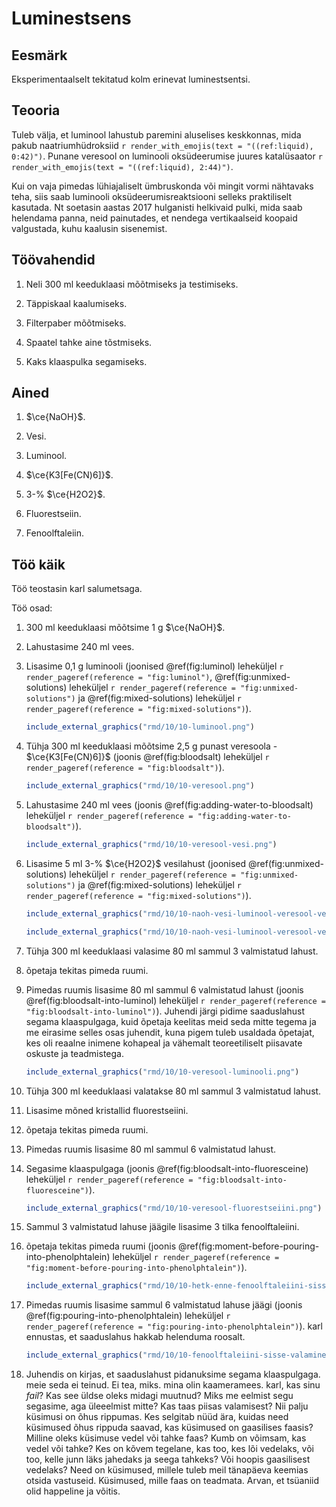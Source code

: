 # Luminestsens

## Eesmärk

Eksperimentaalselt tekitatud kolm erinevat luminestsentsi.

## Teooria

Tuleb välja, et luminool lahustub paremini aluselises keskkonnas, mida
pakub naatriumhüdroksiid
`r render_with_emojis(text = "((ref:liquid), 0:42)")`. Punane veresool
on luminooli oksüdeerumise juures katalüsaator
`r render_with_emojis(text = "((ref:liquid), 2:44)")`.

Kui on vaja pimedas lühiajaliselt ümbruskonda või mingit vormi nähtavaks
teha, siis saab luminooli oksüdeerumisreaktsiooni selleks praktiliselt
kasutada. Nt soetasin aastas 2017 hulganisti helkivaid pulki, mida saab
helendama panna, neid painutades, et nendega vertikaalseid koopaid
valgustada, kuhu kaalusin sisenemist.

## Töövahendid

1.  Neli 300 ml keeduklaasi mõõtmiseks ja testimiseks.

2.  Täppiskaal kaalumiseks.

3.  Filterpaber mõõtmiseks.

4.  Spaatel tahke aine tõstmiseks.

5.  Kaks klaaspulka segamiseks.

## Ained

1.  $\ce{NaOH}$.

2.  Vesi.

3.  Luminool.

4.  $\ce{K3[Fe(CN)6]}$.

5.  3-% $\ce{H2O2}$.

6.  Fluorestseiin.

7.  Fenoolftaleiin.

## Töö käik

Töö teostasin karl salumetsaga.

Töö osad:

1.  300 ml keeduklaasi mõõtsime 1 g $\ce{NaOH}$.

2.  Lahustasime 240 ml vees.

3.  Lisasime 0,1 g luminooli (joonised \@ref(fig:luminol) leheküljel
    `r render_pageref(reference = "fig:luminol")`,
    \@ref(fig:unmixed-solutions) leheküljel
    `r render_pageref(reference = "fig:unmixed-solutions")` ja
    \@ref(fig:mixed-solutions) leheküljel
    `r render_pageref(reference = "fig:mixed-solutions")`).

    ```r
    include_external_graphics("rmd/10/10-luminool.png")

    ```

4.  Tühja 300 ml keeduklaasi mõõtsime 2,5 g punast veresoola -
    $\ce{K3[Fe(CN)6]}$ (joonis \@ref(fig:bloodsalt) leheküljel
    `r render_pageref(reference = "fig:bloodsalt")`).

    ```r
    include_external_graphics("rmd/10/10-veresool.png")

    ```

5.  Lahustasime 240 ml vees (joonis \@ref(fig:adding-water-to-bloodsalt)
    leheküljel
    `r render_pageref(reference = "fig:adding-water-to-bloodsalt")`).

    ```r
    include_external_graphics("rmd/10/10-veresool-vesi.png")

    ```

6.  Lisasime 5 ml 3-% $\ce{H2O2}$ vesilahust (joonised
    \@ref(fig:unmixed-solutions) leheküljel
    `r render_pageref(reference = "fig:unmixed-solutions")` ja
    \@ref(fig:mixed-solutions) leheküljel
    `r render_pageref(reference = "fig:mixed-solutions")`).

    ```r
    include_external_graphics("rmd/10/10-naoh-vesi-luminool-veresool-vesi.png")

    ```

    ```r
    include_external_graphics("rmd/10/10-naoh-vesi-luminool-veresool-vesi-segatud.png")

    ```

7.  Tühja 300 ml keeduklaasi valasime 80 ml sammul 3 valmistatud lahust.

8.  õpetaja tekitas pimeda ruumi.

9.  Pimedas ruumis lisasime 80 ml sammul 6 valmistatud lahust (joonis
    \@ref(fig:bloodsalt-into-luminol) leheküljel
    `r render_pageref(reference = "fig:bloodsalt-into-luminol")`).
    Juhendi järgi pidime saaduslahust segama klaaspulgaga, kuid õpetaja
    keelitas meid seda mitte tegema ja me eirasime selles osas juhendit,
    kuna pigem tuleb usaldada õpetajat, kes oli reaalne inimene kohapeal
    ja vähemalt teoreetiliselt piisavate oskuste ja teadmistega.

    ```r
    include_external_graphics("rmd/10/10-veresool-luminooli.png")

    ```

10. Tühja 300 ml keeduklaasi valatakse 80 ml sammul 3 valmistatud
    lahust.

11. Lisasime mõned kristallid fluorestseiini.

12. õpetaja tekitas pimeda ruumi.

13. Pimedas ruumis lisasime 80 ml sammul 6 valmistatud lahust.

14. Segasime klaaspulgaga (joonis \@ref(fig:bloodsalt-into-fluoresceine)
    leheküljel
    `r render_pageref(reference = "fig:bloodsalt-into-fluoresceine")`).

    ```r
    include_external_graphics("rmd/10/10-veresool-fluorestseiini.png")

    ```

15. Sammul 3 valmistatud lahuse jäägile lisasime 3 tilka
    fenoolftaleiini.

16. õpetaja tekitas pimeda ruumi (joonis
    \@ref(fig:moment-before-pouring-into-phenolphtalein) leheküljel
    `r render_pageref(reference = "fig:moment-before-pouring-into-phenolphtalein")`).

    ```r
    include_external_graphics("rmd/10/10-hetk-enne-fenoolftaleiini-sisse-valamist.png")

    ```

17. Pimedas ruumis lisasime sammul 6 valmistatud lahuse jäägi (joonis
    \@ref(fig:pouring-into-phenolphtalein) leheküljel
    `r render_pageref(reference = "fig:pouring-into-phenolphtalein")`).
    karl ennustas, et saaduslahus hakkab helenduma roosalt.

    ```r
    include_external_graphics("rmd/10/10-fenoolftaleiini-sisse-valamine.png")

    ```

18. Juhendis on kirjas, et saaduslahust pidanuksime segama klaaspulgaga.
    meie seda ei teinud. Ei tea, miks. mina olin kaameramees. karl, kas
    sinu *fail*? Kas see üldse oleks midagi muutnud? Miks me eelmist
    segu segasime, aga üleeelmist mitte? Kas taas piisas valamisest? Nii
    palju küsimusi on õhus rippumas. Kes selgitab nüüd ära, kuidas need
    küsimused õhus rippuda saavad, kas küsimused on gaasilises faasis?
    Milline oleks küsimuse vedel või tahke faas? Kumb on võimsam, kas
    vedel või tahke? Kes on kõvem tegelane, kas too, kes lõi vedelaks,
    või too, kelle junn läks jahedaks ja seega tahkeks? Või hoopis
    gaasilisest vedelaks? Need on küsimused, millele tuleb meil
    tänapäeva keemias otsida vastuseid. Küsimused, mille faas on
    teadmata. Arvan, et tsüaniid olid happeline ja võitis.
